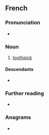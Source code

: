 ==French==
{{wikipedia|lang=fr}}

===Pronunciation===
* {{fr-IPA}}

===Noun===
{{fr-noun|m}}

# [[toothpick]]

====Descendants====
* {{desc|tr|kürdan|bor=1}}

===Further reading===
* {{R:TLFi}}

===Anagrams===
* {{l|fr|déçurent}}

{{cln|fr|verb-noun compounds}}
{{C|fr|Dental hygiene}}